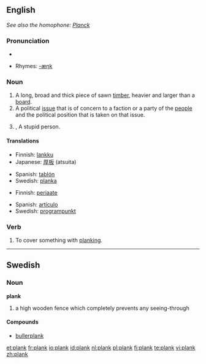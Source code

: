 ==English==
''See also the homophone: [[Planck]]''

===Pronunciation===
*{{audio|en-us-plank.ogg|Audio (US)}}

*Rhymes: [[Rhymes:English:-æŋk|-æŋk]]

===Noun===
{{en-noun}}

# A long, broad and thick piece of sawn [[timber]], heavier and larger than a [[board]].
# A political [[issue]] that is of concern to a faction or a party of the [[people]] and the political position that is taken on that issue.
# {{British}},{{slang}} A stupid person.

====Translations====
{{trans-top|piece of wood}}
*Finnish: [[lankku]]
*Japanese: [[厚板]] (atsuita)
{{trans-mid}}
*Spanish: [[tablón]]
*Swedish: [[planka]]
{{trans-bottom}}

{{trans-top|political issue}}
*Finnish: [[periaate]]
{{trans-mid}}
*Spanish: [[artículo]]
*Swedish: [[programpunkt]]
{{trans-bottom}}

===Verb===
{{en-verb}}

# {{transitive}} To cover something with [[planking]].

----

==Swedish==

===Noun===
'''plank''' {{n}}
{{sv-noun-n-zero}}

# a high wooden fence which completely prevents any seeing-through

====Compounds====
*[[bullerplank]]

[[et:plank]]
[[fr:plank]]
[[io:plank]]
[[id:plank]]
[[nl:plank]]
[[pl:plank]]
[[fi:plank]]
[[te:plank]]
[[vi:plank]]
[[zh:plank]]